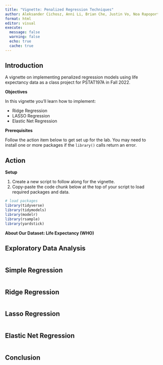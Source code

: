 ```yaml
---
title: "Vignette: Penalized Regression Techniques"
author: Aleksander Cichosz, Anni Li, Brian Che, Justin Vo, Noa Rapoport
format: html
editor: visual
execute:
  message: false
  warning: false
  echo: true
  cache: true
---
```


## Introduction

A vignette on implementing penalized regression models using life expectancy data as a class project for PSTAT197A in Fall 2022.

**Objectives**

In this vignette you'll learn how to implement:

- Ridge Regression
- LASSO Regression
- Elastic Net Regression


**Prerequisites**

Follow the action item below to get set up for the lab. You may need to install one or more packages if the `library()` calls return an error.

::: callout-important
## Action

**Setup**

1.  Create a new script to follow along for the vignette.
2.  Copy-paste the code chunk below at the top of your script to load required packages and data.
:::

```r
# load packages
library(tidyverse)
library(tidymodels)
library(modelr)
library(rsample)
library(yardstick)
```

**About Our Dataset: Life Expectancy (WHO)**

## Exploratory Data Analysis

```r

```

## Simple Regression

```r

```

## Ridge Regression

```r

```

## Lasso Regression

```r

```

## Elastic Net Regression

```r

```

## Conclusion
